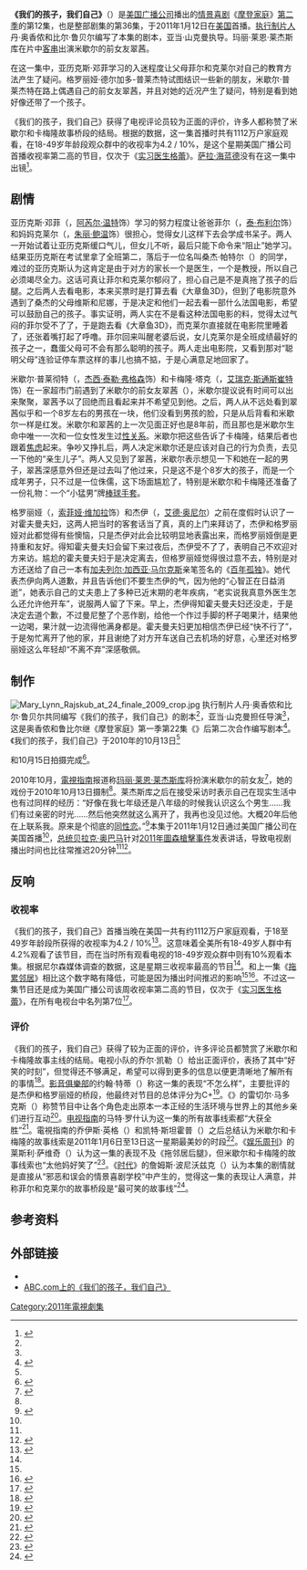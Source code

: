 {{noteTA
|G1=Movie
|G2=Show
|1=zh-hans:杰伊·普里切特;zh-hant:普傑;
|2=zh-hans:格罗莉娅·普里切特;zh-hant:普歌詠;
|3=zh-hans:曼尼·德尔加多;zh-hant:狄曼尼;
|4=zh-hans:克莱尔·邓菲;zh-hant:鄧嘉宜;
|5=zh-hans:菲尔·邓菲;zh-hant:鄧菲爾;
|6=zh-hans:海莉·邓菲;zh-hant:鄧海莉;
|7=zh-hans:亚历克斯·邓菲;zh-hant:鄧艾莉;
|8=zh-hans:卢克·邓菲;zh-hant:鄧路奇;
|9=zh-hans:米切尔·普里切特;zh-hant:普文卓;
|10=zh-hans:卡梅伦·塔克;zh-hant:滕卡文;
|11=zh-hans:莉莉·塔克·普里切特;zh-hant:普滕莉莉;
|12=zh-hans:杰伊;zh-hant:傑;
|13=zh-hans:格罗莉娅;zh-hant:歌詠;
|14=zh-hans:克莱尔;zh-hant:嘉宜;
|15=zh-hans:亚历克斯;zh-hant:艾莉;
|16=zh-hans:卢克;zh-hant:路奇;
|17=zh-hans:米切尔;zh-hant:文卓;
|18=zh-hans:卡梅伦;zh-hant:卡文;
}}
{{Infobox Television episode
| Title = 我们的孩子，我们自己<br>Our Children, Ourselves
| Series = [[摩登家庭|摩登家庭]]
| Season = 2
| Episode = 12
| Airdate = 2011年1月12日<ref name="ep12">{{cite web|url=http://abcmedianet.com/assets/pr/html/122310_11.html |title=MITCHELL RUNS INTO AN OLD FEMALE FLAME – WITH BAGGAGE – ON ABC'S "MODERN FAMILY" |author=Chang, Yani |date=2010-12-23 |work=abcMedianet |accessdate=2011-01-15 |archiveurl=https://web.archive.org/web/20110116050647/http://www.abcmedianet.com/assets/pr/html/122310_11.html |archivedate=2011-01-16 |deadurl=yes }}</ref>
| Production = 2ARG10
| Writer = {{link-en|丹·奥香侬|Dan O'Shannon}}<br/>比尔·鲁贝尔（{{lang|en|Bill Wrubel}}）
| Director = {{link-en|亚当·山克曼|Adam Shankman}}
| Episode list = [[摩登家庭剧集列表|摩登家庭剧集列表]]
| Image =
| Caption =
| Guests = [[玛丽·莱恩·莱杰斯库|玛丽·莱恩·莱杰斯库]]饰翠茜<br/>{{link-en|马克普维内利|Mark Povinelli}}饰波比<br/>亚当·库尔伯什（{{lang|en|Adam Kulbersh}}）饰迈克·霍夫曼（{{lang|en|Mike Hoffman}}）<br/>{{link-en|史蒂芬妮·威尔|Stephnie Weir}}饰斯蒂芬妮·霍夫曼（{{lang|en|Stephanie Hoffman}}）<br/>安贾莉·比曼尼（{{lang|en|Anjali Bhimani}}）饰尼娜·帕特尔（{{lang|en|Nina Patel}}）<br/>{{link-en|阿贾伊·梅塔|Ajay Mehta}}饰维斯·帕特尔（{{lang|en|Vish Patel}}）
| Season list = {{Infobox Modern Family season two episode list}}
| Prev = 《[[拖累邻居|拖累邻居]]》
| Next = 《{{link-en|抓现行|Caught in the Act (Modern Family)}}》
}}

'''《我们的孩子，我们自己》'''（{{lang-en|''Our Children, Ourselves''}}）是[[美国广播公司|美国广播公司]]播出的[[情景喜剧|情景喜剧]]《[[摩登家庭|摩登家庭]]》[[摩登家庭_(第二季)|第二季]]的第12集，也是整部剧集的第36集，于2011年1月12日在[[美国|美国]]首播。[[执行制片人|执行制片人]]丹·奥香侬和比尔·鲁贝尔编写了本集的剧本，亚当·山克曼执导。玛丽·莱恩·莱杰斯库在片中[[友情客串|客串]]出演米歇尔的前女友翠茜。

在这一集中，亚历克斯·邓菲学习的入迷程度让父母菲尔和克莱尔对自己的教育方法产生了疑问。格罗丽娅·德尔加多-普莱杰特试图结识一些新的朋友，米歇尔·普莱杰特在路上偶遇自己的前女友翠茜，并且对她的近况产生了疑问，特别是看到她好像还带了一个孩子。

《我们的孩子，我们自己》获得了电视评论员较为正面的评价，许多人都称赞了米歇尔和卡梅隆故事桥段的结局。根据{{link-en|尼尔森媒体调查|Nielsen Media Research}}的数据，这一集首播时共有1112万户家庭观看，在18-49岁年龄段观众群中的收视率为4.2 / 10%，是这个星期美国广播公司首播收视率第二高的节目，仅次于《[[实习医生格蕾|实习医生格蕾]]》。[[萨拉·海蓝德|萨拉·海蓝德]]没有在这一集中出镜<ref name="i">{{cite web|url=http://www.imdb.com/title/tt1627444 |title="Modern Family" Our Children, Ourselves (TV episode 2011) |publisher=IMDb |accessdate=2013-07-24 |archiveurl=https://web.archive.org/web/20120730080234/http://www.imdb.com/title/tt1627444/ |archivedate=2012-07-30 |deadurl=no }}</ref>。

==剧情==

亚历克斯·邓菲（{{lang|en|Alex Dunphy}}，[[阿芮尔·温特|阿芮尔·温特]]饰）学习的努力程度让爸爸菲尔（{{lang|en|Phil}}，[[泰·布利尔|泰·布利尔]]饰）和妈妈克莱尔（{{lang|en|Claire}}，[[朱丽·鲍温|朱丽·鲍温]]饰）很担心，觉得女儿这样下去会学成书呆子。两人一开始试着让亚历克斯缓口气儿，但女儿不听，最后只能下命令来“阻止”她学习。结果亚历克斯在考试里拿了全班第二，落后于一位名叫桑杰·帕特尔（{{lang|en|Sanjay Patel}}）的同学，难过的亚历克斯认为这肯定是由于对方的家长一个是医生，一个是教授，所以自己必须竭尽全力。这话可真让菲尔和克莱尔郁闷了，担心自己是不是真拖了孩子的后腿。之后两人去看电影，本来买票时是打算去看《大章鱼3D》，但到了电影院意外遇到了桑杰的父母维斯和尼娜，于是决定和他们一起去看一部什么法国电影，希望可以鼓励自己的孩子。事实证明，两人实在不是看这种法国电影的料，觉得太过气闷的菲尔受不了了，于是跑去看《大章鱼3D》，而克莱尔直接就在电影院里睡着了，还张着嘴打起了呼噜。菲尔回来叫醒老婆后说，女儿克莱尔是全班成绩最好的孩子之一，蠢蛋父母可不会有那么聪明的孩子。两人走出电影院，又看到那对“聪明父母”连验证停车票这样的事儿也搞不掂，于是心满意足地回家了。

米歇尔·普莱彻特（{{lang|en|Mitchell Pritchett}}，[[杰西·泰勒·弗格森|杰西·泰勒·弗格森]]饰）和卡梅隆·塔克（{{lang|en|Cameron Tucker}}，[[艾瑞克·斯通斯崔特|艾瑞克·斯通斯崔特]]饰）在一家超市门前遇到了米歇尔的前女友翠茜（{{lang|en|Tracy}}），米歇尔提议说有时间可以出来聚聚，翠茜予以了回绝而且看起来并不希望见到他。之后，两人从不远处看到翠茜似乎和一个8岁左右的男孩在一块，他们没看到男孩的脸，只是从后背看和米歇尔一样是红发。米歇尔和翠茜的上一次见面正好也是8年前，而且那也是米歇尔生命中唯一一次和一位女性发生过[[性关系|性关系]]。米歇尔把这些告诉了卡梅隆，结果后者也跟着[[焦虑|焦虑]]起来。争吵又挣扎后，两人决定米歇尔还是应该对自己的行为负责，去见一下他的“亲生儿子”。两人又见到了翠茜，米歇尔表示想见一下和她在一起的男子，翠茜深感意外但还是过去叫了他过来，只是这不是个8岁大的孩子，而是一个成年男子，只不过是一位侏儒，这下场面尴尬了，特别是米歇尔和卡梅隆还准备了一份礼物：一个“小猛男”牌[[棒球手套|棒球手套]]。

格罗丽娅（{{lang|en|Gloria}}，[[索菲娅·维加拉|索菲娅·维加拉]]饰）和杰伊（{{lang|en|Jay}}，[[艾德·奥尼尔|艾德·奥尼尔]]）之前在度假时认识了一对霍夫曼夫妇，这两人把当时的客套话当了真，真的上门来拜访了，杰伊和格罗丽娅对此都觉得有些懊恼，只是杰伊对此会比较明显地表露出来，而格罗丽娅倒是更持重和友好。得知霍夫曼夫妇会留下来过夜后，杰伊受不了了，表明自己不欢迎对方来访。尴尬的霍夫曼夫妇于是决定离去，但格罗丽娅觉得很过意不去，特别是对方还送给了自己一本有[[加夫列尔·加西亚·马尔克斯|加夫列尔·加西亚·马尔克斯]]亲笔签名的《[[百年孤独|百年孤独]]》。她代表杰伊向两人道歉，并且告诉他们不要生杰伊的气，因为他的“心智正在日益消逝”，她表示自己的丈夫患上了多种已近末期的老年疾病，“老实说我真意外医生怎么还允许他开车”，说服两人留了下来。早上，杰伊得知霍夫曼夫妇还没走，于是决定去道个歉，不过曼尼整了个恶作剧，给他一个作过手脚的杯子喝果汁，结果他一边喝，果汁就一边流得他满身都是。霍夫曼夫妇更加相信杰伊已经“快不行了”，于是匆忙离开了他的家，并且谢绝了对方开车送自己去机场的好意，心里还对格罗丽娅这么年轻却“不离不弃”深感敬佩。

==制作==
[[File:Mary_Lynn_Rajskub_at_24_finale_2009_crop.jpg|thumb]]
执行制片人丹·奥香侬和比尔·鲁贝尔共同编写《我们的孩子，我们自己》的剧本<ref name="ep12" />，亚当·山克曼担任导演<ref name="ep12" />，这是奥香侬和鲁比尔继《摩登家庭》第一季第22集《{{link-en|机场2010|Airport 2010}}》后第二次合作编写剧本<ref name="MF">{{cite web |url=http://tv.msn.com/tv/episode/modern-family/airport-2010/ |title=Modern Family – 'Airport 2010' Episode Info – MSN TV |publisher=Microsoft |date=2010-05-05 |accessdate=2013-07-24 |archiveurl=https://web.archive.org/web/20120902092814/http://tv.msn.com/tv/episode/modern-family/airport-2010/ |archivedate=2012-09-02 |deadurl=yes }}</ref>。《我们的孩子，我们自己》于2010年的10月13日<ref name="10/13/10">{{cite web|url=http://www.abcmedianet.com/web/display/display_item.aspx?item=ph/htm/122251_563.htm |title=Asset Display |publisher=Abcmedianet.com |date=2010-10-13 |accessdate=2010-12-29 |deadurl=yes |archiveurl=https://web.archive.org/web/20120919233441/http://www.abcmedianet.com/web/display/display_item.aspx?item=ph%2Fhtm%2F122251_563.htm |archivedate=2012-09-19 }}</ref>和10月15日拍摄完成<ref>{{cite web|url=http://www.abcmedianet.com/web/display/display_item.aspx?item=ph/htm/122252_0012.htm |title=Asset Display |publisher=Abcmedianet.com |date=2010-10-15 |accessdate=2010-12-29 |deadurl=yes |archiveurl=https://web.archive.org/web/20120919233509/http://www.abcmedianet.com/web/display/display_item.aspx?item=ph%2Fhtm%2F122252_0012.htm |archivedate=2012-09-19 }}</ref>。

2010年10月，[[电视指南_(美国杂志)|電視指南]]报道称[[玛丽·莱恩·莱杰斯库|玛丽·莱恩·莱杰斯库]]将扮演米歇尔的前女友<ref name="exgirlfriend">{{cite web|url=http://www.tvguide.com/News/Chloe-Modern-Family-1024031.aspx |title=Keck's Exclusives: 24's Chloe is Modern Family Mitchell's Ex! |author=Keck, William |date=2010-10-06 |work=TV Guide |accessdate=2013-07-24 |archiveurl=https://web.archive.org/web/20130605154031/http://www.tvguide.com/news/chloe-modern-family-1024031.aspx |archivedate=2013-06-05 |deadurl=no }}</ref>，她的戏份于2010年10月13日摄制<ref name="10/13/10" />。莱杰斯库之后在接受采访时表示自己在现实生活中也有过同样的经历：“好像在我七年级还是八年级的时候我认识这么个男生……我们有过亲密的时光……然后他突然就这么离开了，我再也没见过他。大概20年后他在{{lang|en|[[Facebook|Facebook]]}}上联系我。原来是个彻底的[[同性恋|同性恋]]。”<ref>{{cite web |url=http://www.butterfunk.com/video-watch-23/mary+lynn+rajskub.htm |title=1-11-11 Mary Lynn Rajskub (24 & Modern Family) Talks Having a Gay Boyfriend on Lopez Tonight |publisher=butterfunk |date= |accessdate=2013-07-24 |archive-date=2020-10-21 |archive-url=https://web.archive.org/web/20201021160300/http://www.butterfunk.com/video-watch-23/mary+lynn+rajskub.htm |dead-url=yes }}</ref>本集于2011年1月12日通过美国广播公司在美国首播<ref name="ep12" />，[[美国总统|总统]][[贝拉克·奥巴马|贝拉克·奥巴马]]针对[[2011年圖森槍擊事件|2011年圖森槍擊事件]]发表讲话，导致电视剧播出时间也比往常推迟20分钟<ref name="ep12" /><ref name="ratings">{{cite web|last=Seidman |first=Robert |url=http://tvbythenumbers.zap2it.com/2011/01/13/tv-ratings-wednesdaywill-shonda-blame-obama-disappointing-start-for-off-the-map/78439/ |title=TV Ratings Wednesday:Will Shonda Blame Obama? Disappointing Start for ‘Off The Map,’ But ‘The Middle’ Hits Highs |publisher=Tvbythenumbers.zap2it.com |date=2007-08-28 |accessdate=2013-07-24 |archiveurl=https://web.archive.org/web/20130430083114/http://www.butterfunk.com/ |archivedate=2013-04-30 |deadurl=no }}</ref>。

==反响==
===收视率===
《我们的孩子，我们自己》首播当晚在美国一共有约1112万户家庭观看，于18至49岁年龄段所获得的收视率为4.2 / 10%<ref name="tvratings">{{cite web|last=Seidman |first=Robert |url=http://tvbythenumbers.zap2it.com/2011/01/13/wednesday-final-ratings-the-middle-adjusted-down-off-the-map-adjusted-up/78550/ |title=Wednesday Final Ratings: ‘The Middle’ Adjusted Down; ‘Off The Map’ Adjusted Up |publisher=Tvbythenumbers.zap2it.com |date=2011-01-13 |accessdate=2013-07-24 |archiveurl=https://web.archive.org/web/20121009124245/http://tvbythenumbers.zap2it.com/2011/01/13/wednesday-final-ratings-the-middle-adjusted-down-off-the-map-adjusted-up/78550/ |archivedate=2012-10-09 |deadurl=no }}</ref>。这意味着全美所有18-49岁人群中有4.2%观看了该节目，而在当时所有观看电视的18-49岁观众群中则有10%观看本集。根据尼尔森媒体调查的数据，这是星期三收视率最高的节目<ref name="tvratings" />。和上一集《[[拖累邻居|拖累邻居]]》相比这个数字略有降低，可能是因为播出时间推迟的影响<ref name="tvratings"/><ref>{{cite web|url=http://tvbythenumbers.zap2it.com/2011/01/06/tv-ratings-wednesday-abc-comedies-human-target-l-live-to-dance-peoples-choice-awards-tumble/77452/ |title=TV Ratings Wednesday: ABC Comedies, 'Human Target,' 'L&O:SVU' Up; 'Live To Dance,' 'People's Choice Awards,' Tumble |author=Gorman, Bill |date=2011-01-06 |work=''TVbythenumbres.zap2it.com |accessdate=2013-07-24 |archiveurl=https://web.archive.org/web/20121009012736/http://tvbythenumbers.zap2it.com/2011/01/06/tv-ratings-wednesday-abc-comedies-human-target-l-live-to-dance-peoples-choice-awards-tumble/77452/ |archivedate=2012-10-09 |deadurl=no }}</ref>。不过这一集节目还是成为美国广播公司该周收视率第二高的节目，仅次于《[[实习医生格蕾|实习医生格蕾]]》，在所有电视台中名列第7位<ref>{{cite web|last=Seidman |first=Robert |url=http://tvbythenumbers.zap2it.com/2011/01/19/tv-ratings-broadcast-top-25-nfl-playoffs-ncis-greys-anatomy-modern-family-and-60-minutes-lead-week-17-viewing/79313 |title=TV Ratings Broadcast Top 25: NFL Playoffs NCIS, Grey’s Anatomy, Modern Family and 60 Minutes Lead Week 17 Viewing |publisher=Tvbythenumbers.zap2it.com |date=2007-08-28 |accessdate=2013-07-24 |archiveurl=https://web.archive.org/web/20121019144315/http://tvbythenumbers.zap2it.com/2011/01/19/tv-ratings-broadcast-top-25-nfl-playoffs-ncis-greys-anatomy-modern-family-and-60-minutes-lead-week-17-viewing/79313/ |archivedate=2012-10-19 |deadurl=no }}</ref>。

===评价===
《我们的孩子，我们自己》获得了较为正面的评价，许多评论员都赞赏了米歇尔和卡梅隆故事主线的结局。电视小队的乔尔·凯勒（{{lang|en|Joel Keller}}）给出正面评价，表扬了其中“好笑的时刻”，但觉得还不够满足，希望可以得到更多的信息以便更清晰地了解所有的事情<ref>{{cite web|url=http://www.aoltv.com/2011/01/13/modern-family-season-2-episode-12-recap/ |title='Modern Family' Season 2, Episode 12 Recap |author=Keller, Joel |date=2011-01-13 |work=TV Squad |accessdate=2013-07-24 |archiveurl=https://web.archive.org/web/20110310033846/http://www.tvsquad.com/2011/01/13/modern-family-season-2-episode-12-recap |archivedate=2011-03-10 |deadurl=no }}</ref>。[[影音俱樂部|影音俱樂部]]的约翰·特蒂（{{lang|en|John Teti}}）称这一集的表现“不怎么样”，主要批评的是杰伊和格罗丽娅的桥段，他最终对节目的总体评分为C+<ref name="avclub">{{cite web|url=http://www.avclub.com/articles/our-children-ourselves,49865/ |title=Our Children, Ourselves |author=Teti, John |date=2011-01-12 |work=''The A.V. Club'' |accessdate=2013-07-24 |archiveurl=https://web.archive.org/web/20121009213513/http://www.avclub.com/articles/our-children-ourselves%2C49865/ |archivedate=2012-10-09 |deadurl=no }}</ref>。《{{link-en|纽约 (杂志)|New York (magazine)|纽约}}》的雷切尔·马多克斯（{{lang|en|Rachael Maddux}}）称赞节目中让各个角色走出原本一本正经的生活环境与世界上的其他乡亲们进行互动<ref>{{cite web|url=http://www.vulture.com/2011/01/modern_family_recap_croctopus.html |title=Modern Family Recap: Croctopus |author=Maddux, Rachael |date=2011-01-13 |work=''New York'' |accessdate=2013-07-24 |archiveurl=https://web.archive.org/web/20130511121808/http://www.vulture.com/2011/01/modern_family_recap_croctopus.html |archivedate=2013-05-11 |deadurl=no }}</ref>。[[電視指南_(美國雜誌)|电视指南]]的马特·罗什认为这一集的所有故事线索都“大获全胜”<ref>{{cite web|url=http://www.tvguide.com/News/Matts-TV-Week-1027683.aspx |title=Matt's TV Week in Review – Today's News: Our Take |publisher=''TV Guide'' |date=2008-10-01 |accessdate=2013-07-24 |archiveurl=https://web.archive.org/web/20121019173843/http://www.tvguide.com/News/Matts-TV-Week-1027683.aspx |archivedate=2012-10-19 |deadurl=no }}</ref>。電視指南的乔伊斯·英格（{{lang|en|Joyce Eng}}）和凯特·斯坦霍普（{{lang|en|Kate Stanhope}}）之后总结认为米歇尔和卡梅隆的故事线索是2011年1月6日至13日这一星期最美妙的时段<ref>{{cite web|url=http://www.tvguide.com/News/Moments-Modern-Family-1027665.aspx |title=Top Moments: Modern Family Comes Up Short, Top Chef's Avian Rap – Today's News: Our Take |publisher=TVGuide.com |date=2008-10-01 |accessdate=2013-07-24 |archiveurl=https://web.archive.org/web/20121019173920/http://www.tvguide.com/News/Moments-Modern-Family-1027665.aspx |archivedate=2012-10-19 |deadurl=no }}</ref>。《[[娱乐周刊|娱乐周刊]]》的莱斯利·萨维奇（{{lang|en|Lesley Savage}}）认为这一集的表现不及《拖邻居后腿》，但米歇尔和卡梅隆的故事线索也“太他妈好笑了”<ref>{{cite web|last=Ward |first=Kate |url=http://tvrecaps.ew.com/recap/modern-family-season-2-episode-1/ |title=Modern Family recap: Shortcomings | Season 2 Episode 12 | EW.com |publisher=Tvrecaps.ew.com |date=2011-01-13 |accessdate=2013-07-24 |archiveurl=https://web.archive.org/web/20130130180712/http://tvrecaps.ew.com/recap/modern-family-season-2-episode-1/ |archivedate=2013-01-30 |deadurl=no }}</ref>。《[[時代_(雜誌)|时代]]》的詹姆斯·波尼沃兹克（{{lang|en|James Poniewozik}}）认为本集的剧情就是直接从“邪恶和误会的情景喜剧学校”中产生的，觉得这一集的表现让人满意，并称菲尔和克莱尔的故事桥段是“最可笑的故事线”<ref>{{cite web|last=Poniewozik |first=James |url=http://entertainment.time.com/2011/01/13/modern-family-watch-what-a-croctopus/ |title=Review of Modern Family, Our Children, Our Selves - Tuned In - TIME.com |publisher=Tunedin.blogs.time.com |date=2011-01-13 |accessdate=2013-07-24 |archiveurl=https://web.archive.org/web/20121020222521/http://entertainment.time.com/2011/01/13/modern-family-watch-what-a-croctopus/ |archivedate=2012-10-20 |deadurl=no }}</ref>。

==参考资料==
{{reflist|2}}

==外部链接==
*{{imdb episode|1627444}}
*[https://archive.is/20130724094104/http://abc.go.com/shows/modern-family/episode-guide/episode-212-our-children-ourselves ABC.com上的《我们的孩子，我们自己》]
{{portal bar|电视剧|美国}}
[[Category:2011年電視劇集|Category:2011年電視劇集]]

{{Good article}}